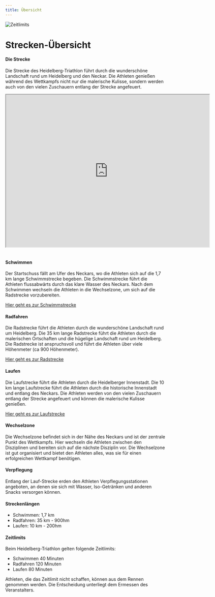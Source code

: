 ```yaml
---
title: Übersicht
---
```



![Zeitlimits](/img/banner/Zeitlimits.png)

# Strecken-Übersicht

#### Die Strecke

Die Strecke des Heidelberg-Triathlon führt durch die wunderschöne Landschaft rund um Heidelberg und den Neckar. Die Athleten genießen während des Wettkampfs nicht nur die malerische Kulisse, sondern werden auch von den vielen Zuschauern entlang der Strecke angefeuert.

<KlaroElement kname="googlemaps">
  <iframe
    src="https://www.google.com/maps/d/u/0/embed?mid=1EoCKBz76ROOd67Mjg6aV0ICBFSdQJ4w&ehbc=2E312F&noprof=1"
    data-name="googlemaps"
    width="640"
    height="480"
  ></iframe>
</KlaroElement>
<br />
<br />

#### Schwimmen

Der Startschuss fällt am Ufer des Neckars, wo die Athleten sich auf die 1,7 km lange Schwimmstrecke begeben. Die Schwimmstrecke führt die Athleten flussabwärts durch das klare Wasser des Neckars. Nach dem Schwimmen wechseln die Athleten in die Wechselzone, um sich auf die Radstrecke vorzubereiten.

[Hier geht es zur Schwimmstrecke](/Strecke/Schwimmstrecke)

#### Radfahren

Die Radstrecke führt die Athleten durch die wunderschöne Landschaft rund um Heidelberg. Die 35 km lange Radstrecke führt die Athleten durch die malerischen Ortschaften und die hügelige Landschaft rund um Heidelberg. Die Radstrecke ist anspruchsvoll und führt die Athleten über viele Höhenmeter (ca 900 Höhenmeter).

[Hier geht es zur Radstrecke](/Strecke/Radstrecke)

#### Laufen

Die Laufstrecke führt die Athleten durch die Heidelberger Innenstadt. Die 10 km lange Laufstrecke führt die Athleten durch die historische Innenstadt und entlang des Neckars. Die Athleten werden von den vielen Zuschauern entlang der Strecke angefeuert und können die malerische Kulisse genießen.

[Hier geht es zur Laufstrecke](/Strecke/Laufstrecke)

#### Wechselzone

Die Wechselzone befindet sich in der Nähe des Neckars und ist der zentrale Punkt des Wettkampfs. Hier wechseln die Athleten zwischen den Disziplinen und bereiten sich auf die nächste Disziplin vor. Die Wechselzone ist gut organisiert und bietet den Athleten alles, was sie für einen erfolgreichen Wettkampf benötigen.

#### Verpflegung

Entlang der Lauf-Strecke erden den Athleten Verpflegungsstationen angeboten, an denen sie sich mit Wasser, Iso-Getränken und anderen Snacks versorgen können.

#### Streckenlängen

- Schwimmen: 1,7 km
- Radfahren: 35 km - 900hm
- Laufen: 10 km - 200hm

#### Zeitlimits

Beim Heidelberg-Triathlon gelten folgende Zeitlimits:

- Schwimmen 40 Minuten
- Radfahren 120 Minuten
- Laufen 80 Minuten

Athleten, die das Zeitlimit nicht schaffen, können aus dem Rennen genommen werden. Die Entscheidung unterliegt dem Ermessen des Veranstalters.
